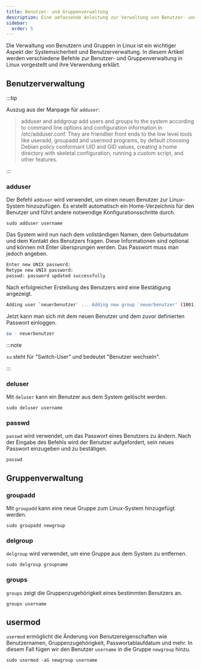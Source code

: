 ```yaml
---
title: Benutzer- und Gruppenverwaltung
description: Eine umfassende Anleitung zur Verwaltung von Benutzer- und Gruppenberechtigungen in Linux.
sidebar:
  order: 5
---
```


Die Verwaltung von Benutzern und Gruppen in Linux ist ein wichtiger Aspekt der Systemsicherheit und Benutzerverwaltung. In diesem Artikel werden verschiedene Befehle zur Benutzer- und Gruppenverwaltung in Linux vorgestellt und ihre Verwendung erklärt.

## Benutzerverwaltung

:::tip

Auszug aus der Manpage für `adduser`:

> adduser and addgroup add users and groups to the system according to command line options and configuration information in /etc/adduser.conf. They are friendlier front ends to the low level tools like useradd, groupadd and usermod  programs, by default choosing  Debian policy conformant UID and GID values, creating a home directory with skeletal configuration, running a custom script, and other features.

:::

### adduser

Der Befehl `adduser` wird verwendet, um einen neuen Benutzer zur Linux-System hinzuzufügen. Es erstellt automatisch ein Home-Verzeichnis für den Benutzer und führt andere notwendige Konfigurationsschritte durch.

```shell
sudo adduser username
```

Das System wird nun nach dem vollständigen Namen, dem Geburtsdatum und dem Kontakt des Benutzers fragen. Diese Informationen sind optional und können mit Enter übersprungen werden. Das Passwort muss man jedoch angeben.

```bash
Enter new UNIX password:  
Retype new UNIX password:  
passwd: password updated successfully
```

Nach erfolgreicher Erstellung des Benutzers wird eine Bestätigung angezeigt.

```bash
Adding user `neuerbenutzer' ... Adding new group `neuerbenutzer' (1001) ... Adding new user `neuerbenutzer' (1001) with group `neuerbenutzer' ... Creating home directory `/home/neuerbenutzer' ... Copying files from `/etc/skel' ... Enter new UNIX password:  Retype new UNIX password:  passwd: password updated successfully
```

Jetzt kann man sich mit dem neuen Benutzer und dem zuvor definierten Passwort einloggen.

```bash
su - neuerbenutzer
```

:::note

`su` steht für "Switch-User" und bedeutet "Benutzer wechseln".

:::

### deluser

Mit `deluser` kann ein Benutzer aus dem System gelöscht werden.

```shell
sudo deluser username
```

### passwd

`passwd` wird verwendet, um das Passwort eines Benutzers zu ändern. Nach der Eingabe des Befehls wird der Benutzer aufgefordert, sein neues Passwort einzugeben und zu bestätigen.

```shell
passwd
```

## Gruppenverwaltung

### groupadd

Mit `groupadd` kann eine neue Gruppe zum Linux-System hinzugefügt werden.

```shell
sudo groupadd newgroup
```

### delgroup

`delgroup` wird verwendet, um eine Gruppe aus dem System zu entfernen.

```shell
sudo delgroup groupname
```

### groups

`groups` zeigt die Gruppenzugehörigkeit eines bestimmten Benutzers an.

```shell
groups username
```

## usermod

`usermod` ermöglicht die Änderung von Benutzereigenschaften wie Benutzernamen, Gruppenzugehörigkeit, Passwortablaufdatum und mehr. In diesem Fall fügen wir den Benutzer `username` in die Gruppe `newgroup` hinzu.

```shell
sudo usermod -aG newgroup username
```

